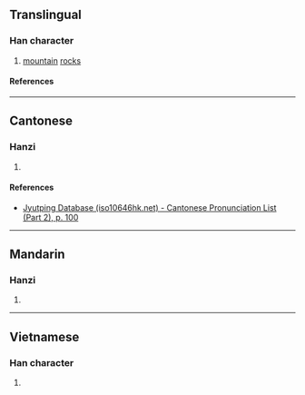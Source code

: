 {{character info/new}}
==Translingual==

===Han character===
{{Han char|rn=46|rad=山|as=08|sn=11|four=|canj=UDD|ids=⿰山林}}

# [[mountain]] [[rock]]s

====References====
{{Han ref|kx=0313.050|dkj=08156|dj=0614.030|hdz=10777.140|uh=5D0A}}

----

==Cantonese==

===Hanzi===
{{yue-hanzi|jyut=[[lam4]]|y=lam4}}

# {{rfdef|yue|sort=山08}}

====References====
* [http://www.iso10646hk.net/jp/document/download.jsp Jyutping Database (iso10646hk.net) - Cantonese Pronunciation List (Part 2), p. 100]

----

==Mandarin==

===Hanzi===
{{cmn-hanzi|pin=[[lín]] ([[lin2]])|wg=lin<sup>2</sup>}}

# {{rfdef|cmn|sort=山08}}

----

==Vietnamese==

===Han character===
{{vi-readings|rs=山08|reading=lờm}}

# {{rfdef|vi|sort=山08}}